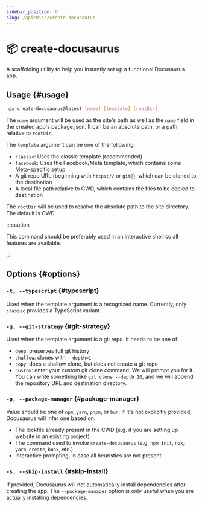 ```yaml
---
sidebar_position: 0
slug: /api/misc/create-docusaurus
---
```


# 📦 create-docusaurus

A scaffolding utility to help you instantly set up a functional Docusaurus app.

## Usage {#usage}

```bash
npx create-docusaurus@latest [name] [template] [rootDir]
```

The `name` argument will be used as the site's path as well as the `name` field in the created app's package.json. It can be an absolute path, or a path relative to `rootDir`.

The `template` argument can be one of the following:

- `classic`: Uses the classic template (recommended)
- `facebook`: Uses the Facebook/Meta template, which contains some Meta-specific setup
- A git repo URL (beginning with `https://` or `git@`), which can be cloned to the destination
- A local file path relative to CWD, which contains the files to be copied to destination

The `rootDir` will be used to resolve the absolute path to the site directory. The default is CWD.

:::caution

This command should be preferably used in an interactive shell so all features are available.

:::

## Options {#options}

### `-t, --typescript` {#typescript}

Used when the template argument is a recognized name. Currently, only `classic` provides a TypeScript variant.

### `-g, --git-strategy` {#git-strategy}

Used when the template argument is a git repo. It needs to be one of:

- `deep`: preserves full git history
- `shallow`: clones with `--depth=1`
- `copy`: does a shallow clone, but does not create a git repo
- `custom`: enter your custom git clone command. We will prompt you for it. You can write something like `git clone --depth 10`, and we will append the repository URL and destination directory.

### `-p, --package-manager` {#package-manager}

Value should be one of `npm`, `yarn`, `pnpm`, or `bun`. If it's not explicitly provided, Docusaurus will infer one based on:

- The lockfile already present in the CWD (e.g. if you are setting up website in an existing project)
- The command used to invoke `create-docusaurus` (e.g. `npm init`, `npx`, `yarn create`, `bunx`, etc.)
- Interactive prompting, in case all heuristics are not present

### `-s, --skip-install` {#skip-install}

If provided, Docusaurus will not automatically install dependencies after creating the app. The `--package-manager` option is only useful when you are actually installing dependencies.
